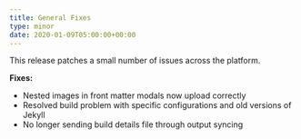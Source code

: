 ```yaml
---
title: General Fixes
type: minor
date: 2020-01-09T05:00:00+00:00
---
```


This release patches a small number of issues across the platform.

**Fixes:**

* Nested images in front matter modals now upload correctly
* Resolved build problem with specific configurations and old versions of Jekyll
* No longer sending build details file through output syncing
